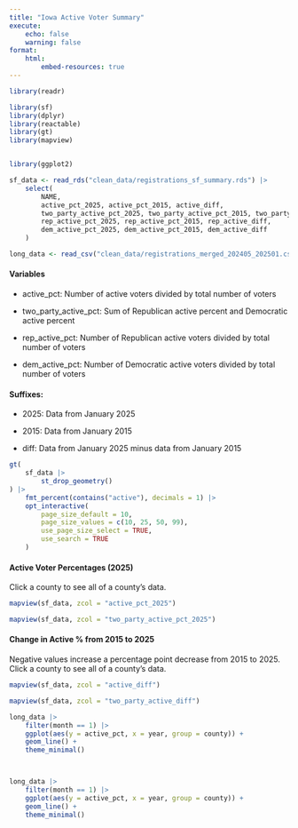 ```yaml
---
title: "Iowa Active Voter Summary"
execute:
    echo: false
    warning: false
format: 
    html:
        embed-resources: true
---
```


``` r
library(readr)

library(sf)
library(dplyr)
library(reactable)
library(gt)
library(mapview)


library(ggplot2)

```


```r
sf_data <- read_rds("clean_data/registrations_sf_summary.rds") |> 
    select(
        NAME, 
        active_pct_2025, active_pct_2015, active_diff,
        two_party_active_pct_2025, two_party_active_pct_2015, two_party_active_diff,
        rep_active_pct_2025, rep_active_pct_2015, rep_active_diff,
        dem_active_pct_2025, dem_active_pct_2015, dem_active_diff
    )

long_data <- read_csv("clean_data/registrations_merged_202405_202501.csv")

```


:::{.column-page}

#### Variables

* active_pct: Number of active voters divided by total number of voters

* two_party_active_pct: Sum of Republican active percent and Democratic active percent

* rep_active_pct: Number of Republican active voters divided by total number of voters

* dem_active_pct: Number of Democratic active voters divided by total number of voters

#### Suffixes:

* 2025: Data from January 2025

* 2015: Data from January 2015

* diff: Data from January 2025 minus data from January 2015


```r
gt(
    sf_data |> 
        st_drop_geometry()
) |>
    fmt_percent(contains("active"), decimals = 1) |>
    opt_interactive(
        page_size_default = 10,
        page_size_values = c(10, 25, 50, 99),
        use_page_size_select = TRUE,
        use_search = TRUE
    )

```


#### Active Voter Percentages (2025)

Click a county to see all of a county's data.
```r

mapview(sf_data, zcol = "active_pct_2025")

mapview(sf_data, zcol = "two_party_active_pct_2025")
```


#### Change in Active % from 2015 to 2025

Negative values increase a percentage point decrease from 2015 to 2025. Click a county to see all of a county's data.
```r

mapview(sf_data, zcol = "active_diff")

mapview(sf_data, zcol = "two_party_active_diff")
```



```r

long_data |>
    filter(month == 1) |>
    ggplot(aes(y = active_pct, x = year, group = county)) +
    geom_line() +
    theme_minimal()



long_data |>
    filter(month == 1) |>
    ggplot(aes(y = active_pct, x = year, group = county)) +
    geom_line() +
    theme_minimal()
```


:::